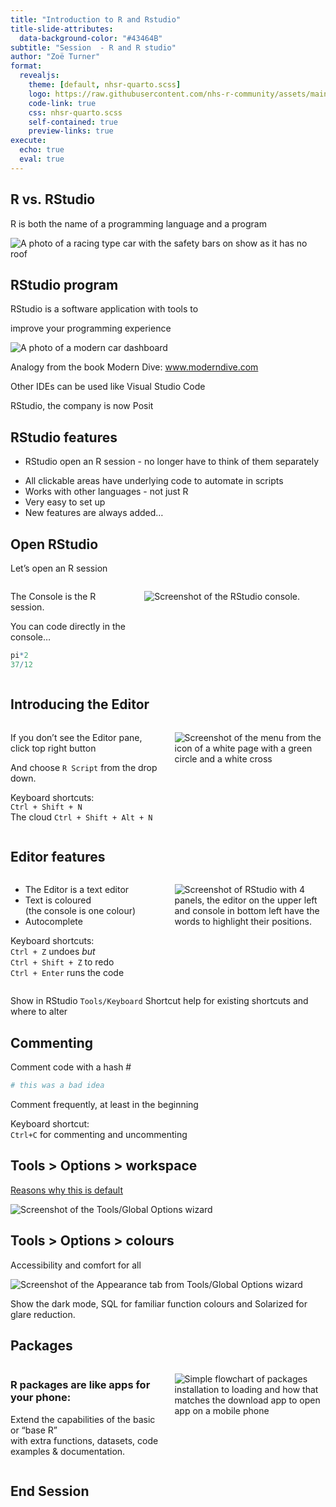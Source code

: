 ```yaml
---
title: "Introduction to R and Rstudio"
title-slide-attributes: 
  data-background-color: "#43464B"
subtitle: "Session  - R and R studio"
author: "Zoë Turner"
format:
  revealjs:
    theme: [default, nhsr-quarto.scss]
    logo: https://raw.githubusercontent.com/nhs-r-community/assets/main/logo/nhsr-logo.svg
    code-link: true
    css: nhsr-quarto.scss
    self-contained: true
    preview-links: true
execute:
  echo: true
  eval: true   
---
```


## R vs. RStudio

R is both the name of a programming language and a program

<img src="img/session01/race_car.PNG" alt="A photo of a racing type car with the safety bars on show as it has no roof"/>

## RStudio program

RStudio is a software application with tools to

improve your programming experience

<img src="img/session01/roberto-nickson-unsplash.PNG" alt="A photo of a modern car dashboard"/>

::: notes
Analogy from the book Modern Dive: [www.moderndive.com](https://moderndive.com/)

Other IDEs can be used like Visual Studio Code

RStudio, the company is now Posit
:::

## RStudio features  

-   RStudio open an R session - no longer have to think of them separately\

::: incremental
-   All clickable areas have underlying code to automate in scripts
-   Works with other languages - not just R
-   Very easy to set up
-   New features are always added...
:::

## Open RStudio

Let's open an R session

::: columns
::: {.column width="40%"}
The Console is the R session.

You can code directly in the console...

```r
pi*2 
37/12 
```
:::

::: {.column width="60%"}
<img src="img/session01/rstudio_console.PNG" alt="Screenshot of the RStudio console."/>
:::
:::

## Introducing the Editor

::: columns
::: {.column width="50%"}
If you don't see the Editor pane, click top right button

And choose `R Script` from the drop down.

Keyboard shortcuts:\
`Ctrl + Shift + N`\
The cloud `Ctrl + Shift + Alt + N`
:::

::: {.column width="50%"}
<img src="img/session01/new_file.PNG" alt="Screenshot of the menu from the icon of a white page with a green circle and a white cross"/>
:::
:::

## Editor features

::: columns
::: {.column width="50%"}
-   The Editor is a text editor\
-   Text is coloured\
    (the console is one colour)\
-   Autocomplete

Keyboard shortcuts:\
`Ctrl + Z` </kbd> undoes *but*\
`Ctrl + Shift + Z` to redo\
`Ctrl + Enter` runs the code
:::

::: {.column width="50%"}
<img src="img/session01/editor.PNG" alt="Screenshot of RStudio with 4 panels, the editor on the upper left and console in bottom left have the words to highlight their positions."/>
:::
:::

::: notes
Show in RStudio `Tools/Keyboard` Shortcut help for existing shortcuts and where to alter
:::

## Commenting

Comment code with a hash \#

```r
# this was a bad idea
```

Comment frequently, at least in the beginning

Keyboard shortcut:\
`Ctrl+C` for commenting and uncommenting

## Tools \> Options \> workspace

[Reasons why this is default](https://community.rstudio.com/t/defaults-of-saving-and-restoring-workspace/939)

<img src="img/session01/global_options.PNG" alt="Screenshot of the Tools/Global Options wizard" class="center"/>

## Tools \> Options \> colours

Accessibility and comfort for all

<img src="img/session01/appearance.PNG" alt="Screenshot of the Appearance tab from Tools/Global Options wizard" class="center"/>

::: notes
Show the dark mode, SQL for familiar function colours and Solarized for glare reduction.
:::

## Packages

::: columns
::: {.column width="50%"}
### R packages are like apps for your phone:

Extend the capabilities of the basic or "base R"\
with extra functions, datasets, code examples & documentation.
:::

::: {.column width="50%"}
<img src="img/session01/app_analogy.PNG" alt="Simple flowchart of packages installation to loading and how that matches the download app to open app on a mobile phone" class="center"/>
:::
:::

## End Session